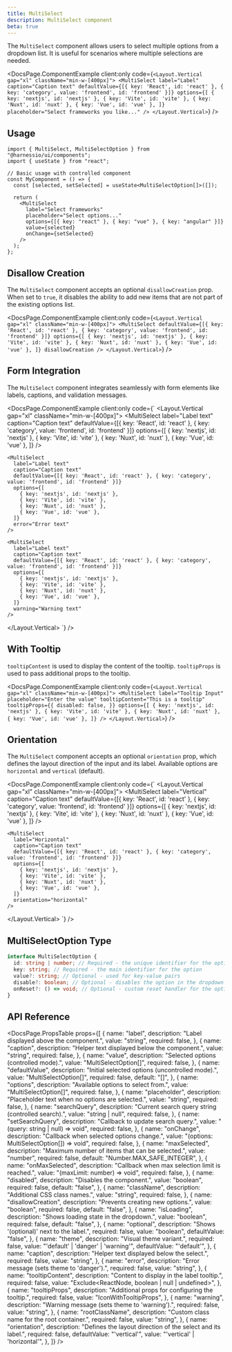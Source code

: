 ```yaml
---
title: MultiSelect
description: MultiSelect component
beta: true
---
```


The `MultiSelect` component allows users to select multiple options from a dropdown list. It is useful for scenarios where multiple selections are needed.


<DocsPage.ComponentExample
  client:only
  code={`
  <Layout.Vertical gap="xl" className="min-w-[400px]">
      <MultiSelect
        label="Label"
        caption="Caption text"
        defaultValue={[{ key: 'React', id: 'react' }, { key: 'category', value: 'frontend', id: 'frontend' }]}
        options={[
          { key: 'nextjs', id: 'nextjs' },
          { key: 'Vite', id: 'vite' },
          { key: 'Nuxt', id: 'nuxt' },
          { key: 'Vue', id: 'vue' },
        ]}
        placeholder="Select frameworks you like..."
      />
    </Layout.Vertical>
  `}
/>

## Usage

```tsx
import { MultiSelect, MultiSelectOption } from "@harnessio/ui/components";
import { useState } from "react";

// Basic usage with controlled component
const MyComponent = () => {
  const [selected, setSelected] = useState<MultiSelectOption[]>([]);

  return (
    <MultiSelect
      label="Select frameworks"
      placeholder="Select options..."
      options={[{ key: "react" }, { key: "vue" }, { key: "angular" }]}
      value={selected}
      onChange={setSelected}
    />
  );
};
```

## Disallow Creation

The `MultiSelect` component accepts an optional `disallowCreation` prop.
When set to `true`, it disables the ability to add new items that are not part of the existing options list.

<DocsPage.ComponentExample
  client:only
  code={`
  <Layout.Vertical gap="xl" className="min-w-[400px]">
    <MultiSelect
      defaultValue={[{ key: 'React', id: 'react' }, { key: 'category', value: 'frontend', id: 'frontend' }]}
      options={[
        { key: 'nextjs', id: 'nextjs' },
        { key: 'Vite', id: 'vite' },
        { key: 'Nuxt', id: 'nuxt' },
        { key: 'Vue', id: 'vue' },
      ]}
      disallowCreation
    />
  </Layout.Vertical>
`}
/>

## Form Integration

The `MultiSelect` component integrates seamlessly with form elements like labels, captions, and validation messages.

<DocsPage.ComponentExample
  client:only
  code={`
  <Layout.Vertical gap="xl" className="min-w-[400px]">
    <MultiSelect
      label="Label text"
      caption="Caption text"
      defaultValue={[{ key: 'React', id: 'react' }, { key: 'category', value: 'frontend', id: 'frontend' }]}
      options={[
        { key: 'nextjs', id: 'nextjs' },
        { key: 'Vite', id: 'vite' },
        { key: 'Nuxt', id: 'nuxt' },
        { key: 'Vue', id: 'vue' },
      ]}
    />

    <MultiSelect
      label="Label text"
      caption="Caption text"
      defaultValue={[{ key: 'React', id: 'react' }, { key: 'category', value: 'frontend', id: 'frontend' }]}
      options={[
        { key: 'nextjs', id: 'nextjs' },
        { key: 'Vite', id: 'vite' },
        { key: 'Nuxt', id: 'nuxt' },
        { key: 'Vue', id: 'vue' },
      ]}
      error="Error text"
    />

    <MultiSelect
      label="Label text"
      caption="Caption text"
      defaultValue={[{ key: 'React', id: 'react' }, { key: 'category', value: 'frontend', id: 'frontend' }]}
      options={[
        { key: 'nextjs', id: 'nextjs' },
        { key: 'Vite', id: 'vite' },
        { key: 'Nuxt', id: 'nuxt' },
        { key: 'Vue', id: 'vue' },
      ]}
      warning="Warning text"
    />

  </Layout.Vertical>
`}
/>

## With Tooltip

`tooltipContent` is used to display the content of the tooltip. `tooltipProps` is used to pass additional props to the tooltip.

<DocsPage.ComponentExample
  client:only
  code={`
  <Layout.Vertical gap="xl" className="min-w-[400px]">
    <MultiSelect
      label="Tooltip Input"
      placeholder="Enter the value"
      tooltipContent="This is a tooltip"
      tooltipProps={{
        disabled: false,
      }}
      options={[
        { key: 'nextjs', id: 'nextjs' },
        { key: 'Vite', id: 'vite' },
        { key: 'Nuxt', id: 'nuxt' },
        { key: 'Vue', id: 'vue' },
      ]}
    />
  </Layout.Vertical>
`}
/>

## Orientation

The `MultiSelect` component accepts an optional `orientation` prop, which defines the layout direction of the input and its label.
Available options are `horizontal` and `vertical` (default).

<DocsPage.ComponentExample
  client:only
  code={`
  <Layout.Vertical gap="xl" className="min-w-[400px]">
    <MultiSelect
      label="Vertical"
      caption="Caption text"
      defaultValue={[{ key: 'React', id: 'react' }, { key: 'category', value: 'frontend', id: 'frontend' }]}
      options={[
        { key: 'nextjs', id: 'nextjs' },
        { key: 'Vite', id: 'vite' },
        { key: 'Nuxt', id: 'nuxt' },
        { key: 'Vue', id: 'vue' },
      ]}
    />

    <MultiSelect
      label="Horizontal"
      caption="Caption text"
      defaultValue={[{ key: 'React', id: 'react' }, { key: 'category', value: 'frontend', id: 'frontend' }]}
      options={[
        { key: 'nextjs', id: 'nextjs' },
        { key: 'Vite', id: 'vite' },
        { key: 'Nuxt', id: 'nuxt' },
        { key: 'Vue', id: 'vue' },
      ]}
      orientation="horizontal"
    />

  </Layout.Vertical>
`}
/>

## MultiSelectOption Type

```typescript
interface MultiSelectOption {
  id: string | number; // Required - the unique identifier for the option
  key: string; // Required - the main identifier for the option
  value?: string; // Optional - used for key-value pairs
  disable?: boolean; // Optional - disables the option in the dropdown
  onReset?: () => void; // Optional - custom reset handler for the option
}
```

## API Reference

<DocsPage.PropsTable
  props={[
    {
      name: "label",
      description: "Label displayed above the component.",
      value: "string",
      required: false,
    },
    {
      name: "caption",
      description: "Helper text displayed below the component.",
      value: "string",
      required: false,
    },
    {
      name: "value",
      description: "Selected options (controlled mode).",
      value: "MultiSelectOption[]",
      required: false,
    },
    {
      name: "defaultValue",
      description: "Initial selected options (uncontrolled mode).",
      value: "MultiSelectOption[]",
      required: false,
      default: "[]",
    },
    {
      name: "options",
      description: "Available options to select from.",
      value: "MultiSelectOption[]",
      required: false,
    },
    {
      name: "placeholder",
      description: "Placeholder text when no options are selected.",
      value: "string",
      required: false,
    },
    {
      name: "searchQuery",
      description: "Current search query string (controlled search).",
      value: "string | null",
      required: false,
    },
    {
      name: "setSearchQuery",
      description: "Callback to update search query.",
      value: "(query: string | null) => void",
      required: false,
    },
    {
      name: "onChange",
      description: "Callback when selected options change.",
      value: "(options: MultiSelectOption[]) => void",
      required: false,
    },
    {
      name: "maxSelected",
      description: "Maximum number of items that can be selected.",
      value: "number",
      required: false,
      default: "Number.MAX_SAFE_INTEGER",
    },
    {
      name: "onMaxSelected",
      description: "Callback when max selection limit is reached.",
      value: "(maxLimit: number) => void",
      required: false,
    },
    {
      name: "disabled",
      description: "Disables the component.",
      value: "boolean",
      required: false,
      default: "false",
    },
    {
      name: "className",
      description: "Additional CSS class names.",
      value: "string",
      required: false,
    },
    {
      name: "disallowCreation",
      description: "Prevents creating new options.",
      value: "boolean",
      required: false,
      default: "false",
    },
    {
      name: "isLoading",
      description: "Shows loading state in the dropdown.",
      value: "boolean",
      required: false,
      default: "false",
    },
    {
      name: "optional",
      description: "Shows '(optional)' next to the label.",
      required: false,
      value: "boolean",
      defaultValue: "false",
    },
    {
      name: "theme",
      description: "Visual theme variant.",
      required: false,
      value: "'default' | 'danger' | 'warning'",
      defaultValue: "'default'",
    },
    {
      name: "caption",
      description: "Helper text displayed below the select.",
      required: false,
      value: "string",
    },
    {
      name: "error",
      description: "Error message (sets theme to 'danger').",
      required: false,
      value: "string",
    },
    {
      name: "tooltipContent",
      description: "Content to display in the label tooltip.",
      required: false,
      value: "Exclude<ReactNode, boolean | null | undefined>",
    },
    {
      name: "tooltipProps",
      description: "Additional props for configuring the tooltip.",
      required: false,
      value: "IconWithTooltipProps",
    },
    {
      name: "warning",
      description: "Warning message (sets theme to 'warning').",
      required: false,
      value: "string",
    },
    {
      name: "rootClassName",
      description: "Custom class name for the root container.",
      required: false,
      value: "string",
    },
    {
      name: "orientation",
      description: "Defines the layout direction of the select and its label.",
      required: false,
      defaultValue: "'vertical'",
      value: "'vertical' | 'horizontal'",
    },
  ]}
/>
